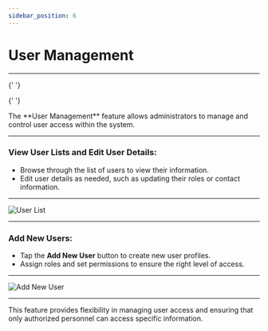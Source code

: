 ```yaml
---
sidebar_position: 6
---
```


# User Management

---


<Head>
  <meta charSet="UTF-8" />
  <meta name="viewport" content="width=device-width, initial-scale=1.0" />
  <title>Fleet Stack User Management Guide</title>
  <meta name="description" content="Learn how to manage and control user access within Fleet Stack, including viewing user lists, editing details, and adding new users." />
  <meta name="keywords" content="Fleet Stack, user management, manage users, access control, user profiles" />
  <meta name="author" content="Fleet Stack Team" />
  <meta name="robots" content="index, follow" />
  <link rel="canonical" href="https://docs.fleetstackglobal.com/mobile-application/User-Management/" />
  
  <!-- Open Graph Metadata for social sharing -->
  <meta property="og:title" content="Fleet Stack User Management Guide" />
  <meta property="og:description" content="Learn how to manage and control user access within Fleet Stack, including viewing user lists, editing details, and adding new users." />
  <meta property="og:type" content="article" />
  <meta property="og:url" content="https://docs.fleetstackglobal.com/mobile-application/User-Management/" />
  <meta property="og:image" content="https://docs.fleetstackglobal.com/assets/guide-images/User.png" />
  
  <!-- Twitter Card Metadata -->
  <meta name="twitter:card" content="summary_large_image" />
  <meta name="twitter:title" content="Fleet Stack User Management Guide" />
  <meta name="twitter:description" content="Learn how to manage and control user access within Fleet Stack, including viewing user lists, editing details, and adding new users." />
  <meta name="twitter:image" content="https://docs.fleetstackglobal.com/assets/guide-images/User.png" />

  <!-- Schema.org JSON-LD Markup -->

{' '}

<script type="application/ld+json">
  {`
      {
        "@context": "https://schema.org",
        "@type": "TechArticle",
        "mainEntityOfPage": {
          "@type": "WebPage",
          "@id": "https://docs.fleetstackglobal.com/mobile-application/User-Management/"
        },
        "headline": "Fleet Stack User Management Guide",
        "description": "Learn how to manage and control user access within Fleet Stack, including viewing user lists, editing details, and adding new users.",
        "image": "https://docs.fleetstackglobal.com/assets/guide-images/User.png",
        "author": {
          "@type": "Organization",
          "name": "Fleet Stack"
        },
        "publisher": {
          "@type": "Organization",
          "name": "Fleet Stack",
          "logo": {
            "@type": "ImageObject",
            "url": "https://fleetstackglobal.com"
          }
        }
      }
    `}
</script>

  <!-- Q&A Schema -->

{' '}

<script type="application/ld+json">
  {`
      {
        "@context": "https://schema.org",
        "@type": "QAPage",
        "mainEntity": [
          {
            "@type": "Question",
            "name": "How can I view the list of users in Fleet Stack?",
            "acceptedAnswer": {
              "@type": "Answer",
              "text": "Browse through the list of users to view their information, including their roles and contact details."
            }
          },
          {
            "@type": "Question",
            "name": "How do I edit user details in Fleet Stack?",
            "acceptedAnswer": {
              "@type": "Answer",
              "text": "Click on a user's profile to update their information, such as names, roles, or contact information as needed."
            }
          },
          {
            "@type": "Question",
            "name": "How do I add new users to Fleet Stack?",
            "acceptedAnswer": {
              "@type": "Answer",
              "text": "Tap the 'Add New User' button to create new user profiles and assign roles and permissions to ensure the right level of access."
            }
          }
        ]
      }
    `}
</script>

</Head>
The **User Management** feature allows administrators to manage and control user access within the system.

---

### **View User Lists and Edit User Details**:

- Browse through the list of users to view their information.
- Edit user details as needed, such as updating their roles or contact information.

---

<div
  style={{
    display: 'flex',
    justifyContent: 'center',
    alignItems: 'center',
    height: '500px',
  }}
>
  <img
    src="/assets/guide-images/User.png"
    alt="User List"
    style={{
      width: '250px',
      border: '1px solid #ccc',
      borderRadius: '8px',
      boxShadow: '0 4px 6px rgba(0, 0, 0, 0.1)',
    }}
  />
</div>

---

### **Add New Users**:

- Tap the **Add New User** button to create new user profiles.
- Assign roles and set permissions to ensure the right level of access.

---

<div
  style={{
    display: 'flex',
    justifyContent: 'center',
    alignItems: 'center',
    height: '500px',
  }}
>
  <img
    src="/assets/guide-images/User New.png"
    alt="Add New User"
    style={{
      width: '250px',
      border: '1px solid #ccc',
      borderRadius: '8px',
      boxShadow: '0 4px 6px rgba(0, 0, 0, 0.1)',
    }}
  />
</div>

---

This feature provides flexibility in managing user access and ensuring that only authorized personnel can access specific information.
